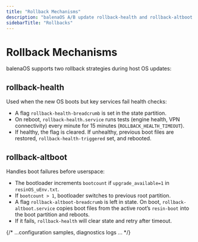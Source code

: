 ```yaml
---
title: "Rollback Mechanisms"
description: "balenaOS A/B update rollback-health and rollback-altboot frameworks"
sidebarTitle: "Rollbacks"
---
```


# Rollback Mechanisms

balenaOS supports two rollback strategies during host OS updates:

## rollback-health

Used when the new OS boots but key services fail health checks:

- A flag `rollback-health-breadcrumb` is set in the state partition.
- On reboot, `rollback-health.service` runs tests (engine health, VPN connectivity) every minute for 15 minutes (`ROLLBACK_HEALTH_TIMEOUT`).
- If healthy, the flag is cleared. If unhealthy, previous boot files are restored, `rollback-health-triggered` set, and rebooted.

## rollback-altboot

Handles boot failures before userspace:

- The bootloader increments `bootcount` if `upgrade_available=1` in `resinOS_uEnv.txt`.
- If `bootcount > 1`, bootloader switches to previous root partition.
- A flag `rollback-altboot-breadcrumb` is left in state. On boot, `rollback-altboot.service` copies boot files from the active root’s `resin-boot` into the boot partition and reboots.
- If it fails, `rollback-health` will clear state and retry after timeout.

{/* ...configuration samples, diagnostics logs ... */}
<Snippet id="rollback-details" />
